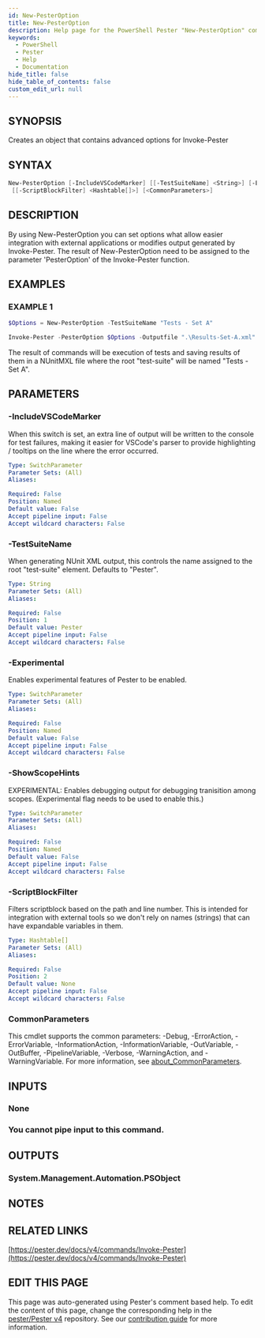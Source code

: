 ```yaml
---
id: New-PesterOption
title: New-PesterOption
description: Help page for the PowerShell Pester "New-PesterOption" command
keywords:
  - PowerShell
  - Pester
  - Help
  - Documentation
hide_title: false
hide_table_of_contents: false
custom_edit_url: null
---
```


## SYNOPSIS

Creates an object that contains advanced options for Invoke-Pester

## SYNTAX

```powershell
New-PesterOption [-IncludeVSCodeMarker] [[-TestSuiteName] <String>] [-Experimental] [-ShowScopeHints]
 [[-ScriptBlockFilter] <Hashtable[]>] [<CommonParameters>]
```

## DESCRIPTION

By using New-PesterOption you can set options what allow easier integration with external applications or
modifies output generated by Invoke-Pester.
The result of New-PesterOption need to be assigned to the parameter 'PesterOption' of the Invoke-Pester function.

## EXAMPLES

### EXAMPLE 1

```powershell
$Options = New-PesterOption -TestSuiteName "Tests - Set A"

Invoke-Pester -PesterOption $Options -Outputfile ".\Results-Set-A.xml" -OutputFormat NUnitXML
```

The result of commands will be execution of tests and saving results of them in a NUnitMXL file where the root "test-suite"
will be named "Tests - Set A".

## PARAMETERS

### -IncludeVSCodeMarker

When this switch is set, an extra line of output will be written to the console for test failures, making it easier
for VSCode's parser to provide highlighting / tooltips on the line where the error occurred.

```yaml
Type: SwitchParameter
Parameter Sets: (All)
Aliases:

Required: False
Position: Named
Default value: False
Accept pipeline input: False
Accept wildcard characters: False
```

### -TestSuiteName

When generating NUnit XML output, this controls the name assigned to the root "test-suite" element.
Defaults to "Pester".

```yaml
Type: String
Parameter Sets: (All)
Aliases:

Required: False
Position: 1
Default value: Pester
Accept pipeline input: False
Accept wildcard characters: False
```

### -Experimental

Enables experimental features of Pester to be enabled.

```yaml
Type: SwitchParameter
Parameter Sets: (All)
Aliases:

Required: False
Position: Named
Default value: False
Accept pipeline input: False
Accept wildcard characters: False
```

### -ShowScopeHints

EXPERIMENTAL: Enables debugging output for debugging tranisition among scopes.
(Experimental flag needs to be used to enable this.)

```yaml
Type: SwitchParameter
Parameter Sets: (All)
Aliases:

Required: False
Position: Named
Default value: False
Accept pipeline input: False
Accept wildcard characters: False
```

### -ScriptBlockFilter

Filters scriptblock based on the path and line number.
This is intended for integration with external tools so we don't rely on names (strings) that can have expandable variables in them.

```yaml
Type: Hashtable[]
Parameter Sets: (All)
Aliases:

Required: False
Position: 2
Default value: None
Accept pipeline input: False
Accept wildcard characters: False
```

### CommonParameters

This cmdlet supports the common parameters: -Debug, -ErrorAction, -ErrorVariable, -InformationAction, -InformationVariable, -OutVariable, -OutBuffer, -PipelineVariable, -Verbose, -WarningAction, and -WarningVariable. For more information, see [about_CommonParameters](http://go.microsoft.com/fwlink/?LinkID=113216).

## INPUTS

### None

### You cannot pipe input to this command.
## OUTPUTS

### System.Management.Automation.PSObject

## NOTES

## RELATED LINKS

[https://pester.dev/docs/v4/commands/Invoke-Pester](https://pester.dev/docs/v4/commands/Invoke-Pester)

## EDIT THIS PAGE

This page was auto-generated using Pester's comment based help. To edit the content of this page, change the corresponding help in the [pester/Pester v4](https://github.com/pester/Pester/tree/rel/4.x.x) repository. See our [contribution guide](https://github.com/pester/docs#contributing) for more information.
